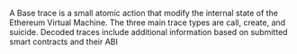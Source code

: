 A Base trace is a small atomic action that modify the internal state of the Ethereum Virtual Machine. The three main trace types are call, create, and suicide. Decoded traces include additional information based on submitted smart contracts and their ABI